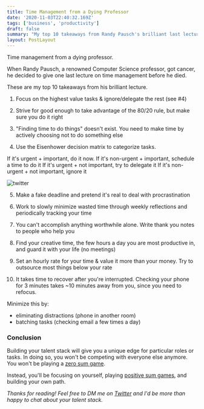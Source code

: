 ```yaml
---
title: Time Management from a Dying Professor
date: '2020-11-03T22:40:32.169Z'
tags: ['business', 'productivity']
draft: false
summary: "My top 10 takeaways from Randy Pausch's brilliant last lecture."
layout: PostLayout
---
```


Time management from a dying professor.

When Randy Pausch, a renowned Computer Science professor, got cancer, he decided to give one last lecture on time management before he died.

These are my top 10 takeaways from his brilliant lecture.

1. Focus on the highest value tasks & ignore/delegate the rest (see #4)

2. Strive for good enough to take advantage of the 80/20 rule, but make sure you do it right

3. "Finding time to do things" doesn't exist. You need to make time by actively choosing not to do something else

4. Use the Eisenhower decision matrix to categorize tasks.

If it's urgent + important, do it now.
If it's non-urgent + important, schedule a time to do it
If it's urgent + not important, try to delegate it
If it's non-urgent + not important, ignore it

![twitter](/static/images/Eisenhower.jpeg)

5. Make a fake deadline and pretend it's real to deal with procrastination

6. Work to slowly minimize wasted time through weekly reflections and periodically tracking your time

7. You can't accomplish anything worthwhile alone. Write thank you notes to people who help you

8. Find your creative time, the few hours a day you are most productive in, and guard it with your life (no meetings)

9. Set an hourly rate for your time & value it more than your money. Try to outsource most things below your rate

10. It takes time to recover after you're interrupted. Checking your phone for 3 minutes takes ~10 minutes away from you, since you need to refocus.

Minimize this by:

- eliminating distractions (phone in another room)
- batching tasks (checking email a few times a day)

### Conclusion

Building your talent stack will give you a unique edge for particular roles or tasks. In doing so, you won't be competing with everyone else anymore. You won't be playing a [zero sum game](https://www.thestreet.com/politics/what-is-a-zero-sum-game-14818535).

Instead, you'll be focusing on yourself, playing [positive sum games](https://twitter.com/naval/status/1182828053346607106), and building your own path.

_Thanks for reading! Feel free to DM me on [Twitter](https://twitter.com/Nutlope) and I'd be more than happy to chat about your talent stack._

